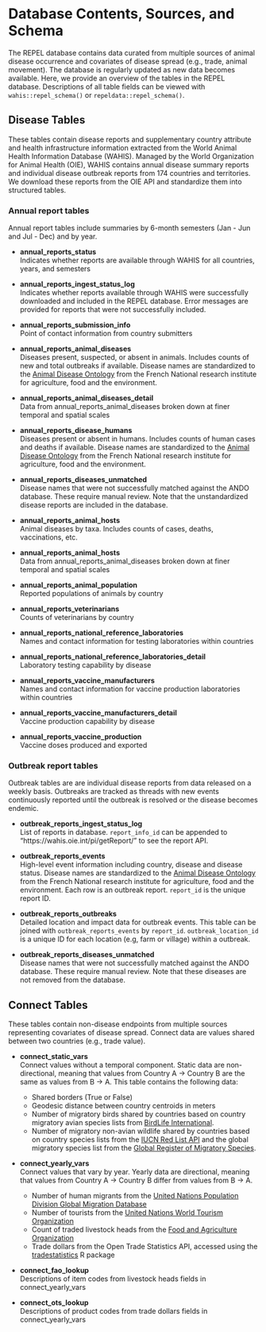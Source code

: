 # Database Contents, Sources, and Schema

The REPEL database contains data curated from multiple sources of animal disease occurrence and covariates of disease spread (e.g., trade, animal movement). The database is regularly updated as new data becomes available. Here, we provide an overview of the tables in the REPEL database. Descriptions of all table fields can be viewed with `wahis::repel_schema()` or `repeldata::repel_schema()`.

## Disease Tables

These tables contain disease reports and supplementary country attribute and health infrastructure information extracted from the World Animal Health Information Database (WAHIS). Managed by the World Organization for Animal Health (OIE), WAHIS contains annual disease summary reports and individual disease outbreak reports from 174 countries and territories. We download these reports from the OIE API and standardize them into structured tables.

### Annual report tables

Annual report tables include summaries by 6-month semesters (Jan - Jun and Jul - Dec) and by year. 

* __annual_reports_status__  
Indicates whether reports are available through WAHIS for all countries, years, and semesters

* __annual_reports_ingest_status_log__  
Indicates whether reports available through WAHIS were successfully downloaded and included in the REPEL database. Error messages are provided for reports that were not successfully included.  

* __annual_reports_submission_info__  
Point of contact information from country submitters 

* __annual_reports_animal_diseases__  
Diseases present, suspected, or absent in animals. Includes counts of new and total outbreaks if available. Disease names are standardized to the [Animal Disease Ontology](http://agroportal.lirmm.fr/ontologies/ANDO]) from the French National research institute for agriculture, food and the environment.

* __annual_reports_animal_diseases_detail__  
Data from annual_reports_animal_diseases broken down at finer temporal and spatial scales

* __annual_reports_disease_humans__  
Diseases present or absent in humans. Includes counts of human cases and deaths if available. Disease names are standardized to the [Animal Disease Ontology](http://agroportal.lirmm.fr/ontologies/ANDO]) from the French National research institute for agriculture, food and the environment.

* __annual_reports_diseases_unmatched__  
Disease names that were not successfully matched against the ANDO database. These require manual review. Note that the unstandardized disease reports are included in the database.

* __annual_reports_animal_hosts__  
Animal diseases by taxa. Includes counts of cases, deaths, vaccinations, etc.

* __annual_reports_animal_hosts__  
Data from annual_reports_animal_diseases broken down at finer temporal and spatial scales

* __annual_reports_animal_population__  
Reported populations of animals by country

* __annual_reports_veterinarians__  
Counts of veterinarians by country

* __annual_reports_national_reference_laboratories__  
Names and contact information for testing laboratories within countries

* __annual_reports_national_reference_laboratories_detail__  
Laboratory testing capability by disease

* __annual_reports_vaccine_manufacturers__  
Names and contact information for vaccine production laboratories within countries

* __annual_reports_vaccine_manufacturers_detail__  
Vaccine production capability by disease

* __annual_reports_vaccine_production__  
Vaccine doses produced and exported

### Outbreak report tables

Outbreak tables are are individual disease reports from data released on a weekly basis. Outbreaks are tracked as threads with new events continuously reported until the outbreak is resolved or the disease becomes endemic. 
  
* __outbreak_reports_ingest_status_log__  
List of reports in database. `report_info_id` can be appended to "https://wahis.oie.int/pi/getReport/" to see the report API.

* __outbreak_reports_events__  
High-level event information including country, disease and disease status. Disease names are standardized to the [Animal Disease Ontology](http://agroportal.lirmm.fr/ontologies/ANDO]) from the French National research institute for agriculture, food and the environment. Each row is an outbreak report. `report_id` is the unique report ID.

* __outbreak_reports_outbreaks__  
Detailed location and impact data for outbreak events. This table can be joined with `outbreak_reports_events` by `report_id`. `outbreak_location_id` is a unique ID for each location (e.g, farm or village) within a outbreak.

* __outbreak_reports_diseases_unmatched__  
Disease names that were not successfully matched against the ANDO database. These require manual review. Note that these diseases are not removed from the database.

## Connect Tables

These tables contain non-disease endpoints from multiple sources representing covariates of disease spread. Connect data are values shared between two countries (e.g., trade value). 

* __connect_static_vars__  
Connect values without a temporal component. Static data are non-directional, meaning that values from Country A -> Country B are the same as values from B -> A. This table contains the following data:  

  * Shared borders (True or False)
  * Geodesic distance between country centroids in meters
  * Number of migratory birds shared by countries based on country migratory avian species lists from [BirdLife International](http://datazone.birdlife.org/country).
  * Number of migratory non-avian wildlife shared by countries based on country species lists from the [IUCN Red List API](https://apiv3.iucnredlist.org/) and the global migratory species list from the [Global Register of Migratory Species](http://groms.de/groms_neu/view/order_stat_patt_spanish.php?search_pattern=).  
  
* __connect_yearly_vars__  
Connect values that vary by year. Yearly data are directional, meaning that values from Country A -> Country B differ from values from B -> A.  

  * Number of human migrants from the [United Nations Population Division Global Migration Database](https://www.un.org/en/development/desa/population/migration/data/empirical2/index.asp)
  * Number of tourists from the [United Nations World Tourism Organization](https://www.e-unwto.org/)
  * Count of traded livestock heads from the [Food and Agriculture Organization](http://www.fao.org/faostat/en/#data/)
  * Trade dollars from the Open Trade Statistics API, accessed using the [tradestatistics](https://cran.r-project.org/web/packages/tradestatistics/tradestatistics.pdf) R package  
  
* __connect_fao_lookup__  
Descriptions of item codes from livestock heads fields in connect_yearly_vars

* __connect_ots_lookup__  
Descriptions of product codes from trade dollars fields in connect_yearly_vars